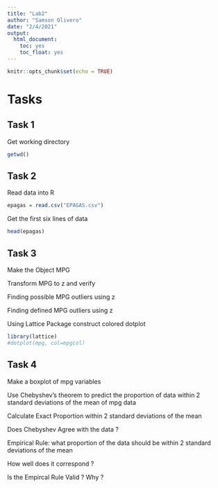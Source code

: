```yaml
---
title: "Lab2"
author: "Samson Olivero"
date: "2/4/2021"
output: 
  html_document:
    toc: yes
    toc_float: yes
---
```


```r
knitr::opts_chunk$set(echo = TRUE)
```

# Tasks

## Task 1

Get working directory

```r
getwd()
```

## Task 2

Read data into R

```r
epagas = read.csv("EPAGAS.csv")
```

Get the first six lines of data

```r
head(epagas)
```

## Task 3

Make the Object MPG

Transform MPG to z and verify

Finding possible MPG outliers using z

Finding defined MPG outliers using z

Using Lattice Package construct colored dotplot

```r
library(lattice)
#dotplot(mpg, col=mpgcol)
```


## Task 4

Make a boxplot of mpg variables

Use Chebyshev's theorem to predict the proportion of data within 2 standard deviations of the mean of mpg data

Calculate Exact Proportion within 2 standard deviations of the mean

Does Chebyshev Agree with the data ?

Empirical Rule: what proportion of the data should be within 2 standard deviations of the mean

How well does it correspond ?

Is the Empircal Rule Valid ? Why ?



